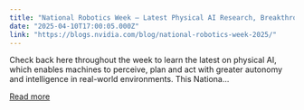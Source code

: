 ```yaml
---
title: "National Robotics Week — Latest Physical AI Research, Breakthroughs and Resources"
date: "2025-04-10T17:00:05.000Z"
link: "https://blogs.nvidia.com/blog/national-robotics-week-2025/"
---
```


Check back here throughout the week to learn the latest on physical AI, which enables machines to perceive, plan and act with greater autonomy and intelligence in real-world environments. This Nationa...

[Read more](https://blogs.nvidia.com/blog/national-robotics-week-2025/)
